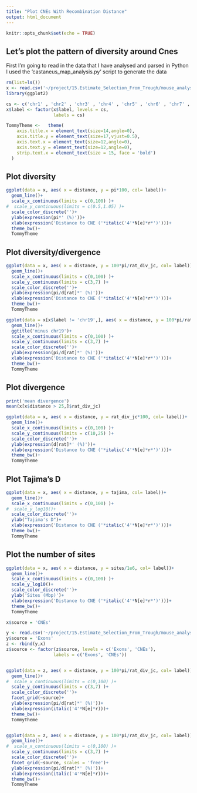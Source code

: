 ```yaml
---
title: "Plot CNEs With Recombination Distance"
output: html_document
---
```


```r
knitr::opts_chunk$set(echo = TRUE)
```

## Let's plot the pattern of diversity around Cnes
First I'm going to read in the data that I have analysed and parsed in Python
I used the 'castaneus_map_analysis.py' script to generate the data

```r
rm(list=ls())
x <- read.csv('~/project/15.Estimate_Selection_From_Trough/mouse_analysis/castaneusMap/cne/chrs1-19.csv')
library(ggplot2)

cs <- c('chr1' , 'chr2' , 'chr3' , 'chr4' , 'chr5' , 'chr6' , 'chr7' , 'chr8' , 'chr9' , 'chr10' , 'chr11' , 'chr12' , 'chr13' , 'chr14' , 'chr15' , 'chr16' , 'chr17' , 'chr18' , 'chr19')
x$label <- factor(x$label, levels = cs,
                  labels = cs)

TommyTheme <-   theme(
    axis.title.x = element_text(size=14,angle=0),
    axis.title.y = element_text(size=17,vjust=0.5),
    axis.text.x = element_text(size=12,angle=0),
    axis.text.y = element_text(size=12,angle=0),
    strip.text.x = element_text(size = 15, face = 'bold')
  )


```

## Plot diversity


```r
ggplot(data = x, aes( x = distance, y = pi*100, col= label))+
  geom_line()+
  scale_x_continuous(limits = c(0,100) )+
#  scale_y_continuous(limits = c(0.5,1.05) )+
  scale_color_discrete('')+
  ylab(expression(pi*' (%)'))+
  xlab(expression('Distance to CNE ('*italic('4'*N[e]*r*')')))+
  theme_bw()+
  TommyTheme

```

## Plot diversity/divergence

```r
ggplot(data = x, aes( x = distance, y = 100*pi/rat_div_jc, col= label))+
  geom_line()+
  scale_x_continuous(limits = c(0,100) )+
  scale_y_continuous(limits = c(3,7) )+
  scale_color_discrete('')+
  ylab(expression(pi/d[rat]*' (%)'))+
  xlab(expression('Distance to CNE ('*italic('4'*N[e]*r*')')))+
  theme_bw()+
  TommyTheme

ggplot(data = x[x$label != 'chr19',], aes( x = distance, y = 100*pi/rat_div_jc, col= label))+
  geom_line()+
  ggtitle('minus chr19')+
  scale_x_continuous(limits = c(0,100) )+
  scale_y_continuous(limits = c(3,7) )+
  scale_color_discrete('')+
  ylab(expression(pi/d[rat]*' (%)'))+
  xlab(expression('Distance to CNE ('*italic('4'*N[e]*r*')')))+
  theme_bw()+
  TommyTheme


```

## Plot divergence


```r
print('mean divergence')
mean(x[x$distance > 25,]$rat_div_jc)

ggplot(data = x, aes( x = distance, y = rat_div_jc*100, col= label))+
  geom_line()+
  scale_x_continuous(limits = c(0,100) )+
  scale_y_continuous(limits = c(10,25) )+
  scale_color_discrete('')+
  ylab(expression(d[rat]*' (%)'))+
  xlab(expression('Distance to CNE ('*italic('4'*N[e]*r*')')))+
  theme_bw()+
  TommyTheme


```

## Plot Tajima's D

```r

ggplot(data = x, aes( x = distance, y = tajima, col= label))+
  geom_line()+
  scale_x_continuous(limits = c(0,100) )+
#  scale_y_log10()+
  scale_color_discrete('')+
  ylab("Tajima's D")+
  xlab(expression('Distance to CNE ('*italic('4'*N[e]*r*')')))+
  theme_bw()+
  TommyTheme


```

## Plot the number of sites

```r

ggplot(data = x, aes( x = distance, y = sites/1e6, col= label))+
  geom_line()+
  scale_x_continuous(limits = c(0,100) )+
  scale_y_log10()+
  scale_color_discrete('')+
  ylab('Sites (Mbp)')+
  xlab(expression('Distance to CNE ('*italic('4'*N[e]*r*')')))+
  theme_bw()+
  TommyTheme


```




``` r

x$source = 'CNEs'

y <- read.csv('~/project/15.Estimate_Selection_From_Trough/mouse_analysis/castaneusMap/exons/PerChromosome.summary.csv')
y$source = 'Exons'
z <- rbind(y,x)
z$source <- factor(z$source, levels = c('Exons', 'CNEs'),
                  labels = c('Exons', 'CNEs'))


ggplot(data = z, aes( x = distance, y = 100*pi/rat_div_jc, col= label))+
  geom_line()+
#  scale_x_continuous(limits = c(0,100) )+
  scale_y_continuous(limits = c(3,7) )+
  scale_color_discrete('')+
  facet_grid(~source)+
  ylab(expression(pi/d[rat]*' (%)'))+
  xlab(expression(italic('4'*N[e]*r)))+
  theme_bw()+
  TommyTheme


ggplot(data = z, aes( x = distance, y = 100*pi/rat_div_jc, col= label))+
  geom_line()+
#  scale_x_continuous(limits = c(0,100) )+
  scale_y_continuous(limits = c(3,7) )+
  scale_color_discrete('')+
  facet_grid(~source, scales = 'free')+
  ylab(expression(pi/d[rat]*' (%)'))+
  xlab(expression(italic('4'*N[e]*r)))+
  theme_bw()+
  TommyTheme


```